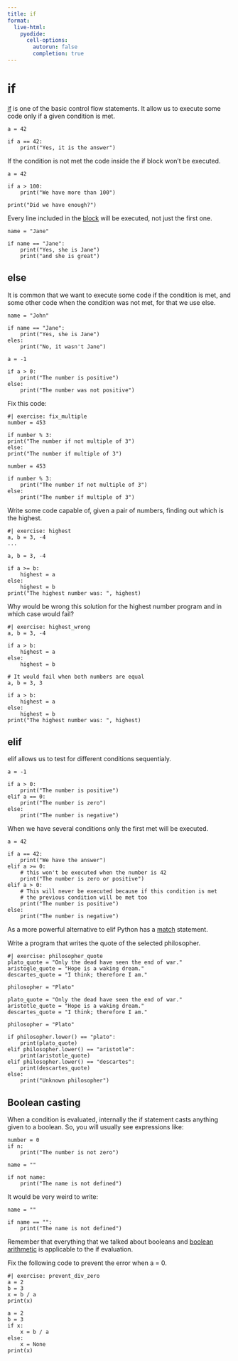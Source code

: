 ```yaml
---
title: if
format:
  live-html:
    pyodide:
      cell-options:
        autorun: false
        completion: true
---
```


# if

[if](https://docs.python.org/3/tutorial/controlflow.html#if-statements) is one of the basic control flow statements.
It allow us to execute some code only if a given condition is met.

```pyodide
a = 42

if a == 42:
    print("Yes, it is the answer")

```

If the condition is not met the code inside the if block won't be executed.

```pyodide
a = 42

if a > 100:
    print("We have more than 100")

print("Did we have enough?")

```


Every line included in the [block](block.qmd) will be executed, not just the first one.

```pyodide
name = "Jane"

if name == "Jane":
    print("Yes, she is Jane")
    print("and she is great")

```

## else

It is common that we want to execute some code if the condition is met, and some other code when the condition was not met, for that we use else.

```pyodide
name = "John"

if name == "Jane":
    print("Yes, she is Jane")
eles:
    print("No, it wasn't Jane")
```


```pyodide
a = -1

if a > 0:
    print("The number is positive")
else:
    print("The number was not positive")
```

Fix this code:

```pyodide
#| exercise: fix_multiple
number = 453

if number % 3:
print("The number if not multiple of 3")
else:
print("The number if multiple of 3")
```

::: { .solution exercise="fix_multiple" }
::: { .callout-tip collapse="false"}

```pyodide
number = 453

if number % 3:
    print("The number if not multiple of 3")
else:
    print("The number if multiple of 3")
```

:::
:::

Write some code capable of, given a pair of numbers, finding out which is the highest.

```pyodide
#| exercise: highest
a, b = 3, -4
...
```

::: { .solution exercise="highest" }
::: { .callout-tip collapse="false"}

```pyodide
a, b = 3, -4

if a >= b:
    highest = a
else:
    highest = b
print("The highest number was: ", highest)
```

:::
:::

Why would be wrong this solution for the highest number program and in which case would fail?

```pyodide
#| exercise: highest_wrong
a, b = 3, -4

if a > b:
    highest = a
else:
    highest = b
```

::: { .solution exercise="highest_wrong" }
::: { .callout-tip collapse="false"}

```pyodide
# It would fail when both numbers are equal
a, b = 3, 3

if a > b:
    highest = a
else:
    highest = b
print("The highest number was: ", highest)
```

:::
:::


## elif

elif allows us to test for different conditions sequentialy.

```pyodide
a = -1

if a > 0:
    print("The number is positive")
elif a == 0:
    print("The number is zero")
else:
    print("The number is negative")
```

When we have several conditions only the first met will be executed.

```pyodide
a = 42

if a == 42:
    print("We have the answer")
elif a >= 0:
    # this won't be executed when the number is 42
    print("The number is zero or positive")
elif a > 0:
    # This will never be executed because if this condition is met
    # the previous condition will be met too
    print("The number is positive")
else:
    print("The number is negative")
```

As a more powerful alternative to elif Python has a [match](https://docs.python.org/dev/tutorial/controlflow.html#match-statements) statement.

Write a program that writes the quote of the selected philosopher.

```pyodide
#| exercise: philosopher_quote
plato_quote = "Only the dead have seen the end of war."
aristogle_quote = "Hope is a waking dream."
descartes_quote = "I think; therefore I am."

philosopher = "Plato"

```

::: { .solution exercise="variable_name" }
::: { .callout-tip collapse="false"}

```pyodide
plato_quote = "Only the dead have seen the end of war."
aristotle_quote = "Hope is a waking dream."
descartes_quote = "I think; therefore I am."

philosopher = "Plato"

if philosopher.lower() == "plato":
    print(plato_quote)
elif philosopher.lower() == "aristotle":
    print(aristotle_quote)
elif philosopher.lower() == "descartes":
    print(descartes_quote)
else:
    print("Unknown philosopher")
```

:::
:::

## Boolean casting

When a condition is evaluated, internally the if statement casts anything given to a boolean. So, you will usually see expressions like:

```pyodide

number = 0
if n:
    print("The number is not zero")

name = ""

if not name:
    print("The name is not defined")

```

It would be very weird to write:

```pyodide

name = ""

if name == "":
    print("The name is not defined")

```

Remember that everything that we talked about booleans and [boolean arithmetic](../types_and_operators/comparisons_and_bool_operators.qmd) is applicable to the if evaluation.


Fix the following code to prevent the error when a = 0.

```pyodide
#| exercise: prevent_div_zero
a = 2
b = 3
x = b / a
print(x)

```

::: { .solution exercise="prevent_div_zero" }
::: { .callout-tip collapse="false"}

```pyodide
a = 2
b = 3
if x:
    x = b / a
else:
    x = None
print(x)

```

:::
:::
